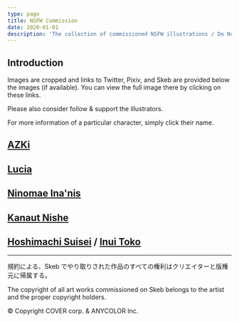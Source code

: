 ```yaml
---
type: page
title: NSFW Commission
date: 2020-01-01
description: 'The collection of commissioned NSFW illustrations / Do Not Repost'
---
```




<Warning />

## Introduction

Images are cropped and links to Twitter, Pixiv, and Skeb are provided below the images (if available). You can view the full image there by clicking on these links.

Please also consider follow & support the illustrators.

For more information of a particular character, simply click their name.

<Update />

## [AZKi](https://www.youtube.com/channel/UC0TXe_LYZ4scaW2XMyi5_kw)

<Commission Character="AZKi" />

## [Lucia](https://twitter.com/Luciaaa_Sings)

<Commission Character="Lucia" />

## [Ninomae Ina'nis](https://www.youtube.com/channel/UCMwGHR0BTZuLsmjY_NT5Pwg)

<Commission Character="Ina" />

## [Kanaut Nishe](https://www.youtube.com/c/ukaisaki)

<Commission Character="Nishe" />

## [Hoshimachi Suisei](https://www.youtube.com/channel/UC5CwaMl1eIgY8h02uZw7u8A) / [Inui Toko](https://www.youtube.com/channel/UCXRlIK3Cw_TJIQC5kSJJQMg)

<Commission Character="tkmt" />

---

<div className="text-center text-xs">

規約による、Skeb でやり取りされた作品のすべての権利はクリエイターと版権元に帰属する。

The copyright of all art works commissioned on Skeb belongs to the artist and the proper copyright holders.

© Copyright COVER corp. & ANYCOLOR Inc.

</div>
